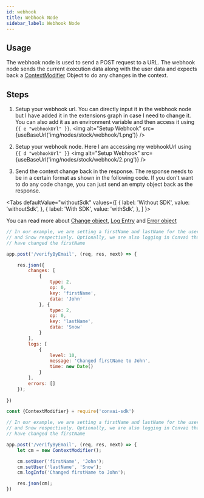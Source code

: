 ```yaml
---
id: webhook
title: Webhook Node
sidebar_label: Webhook Node
---
```



## Usage

The webhook node is used to send a POST request to a URL. The webhook node sends the current execution data along with the user data and expects back a [ContextModifier](../../node-sdk/classes/context-modifier.mdx) Object to do any changes in the context.

## Steps

1. Setup your webhook url. You can directly input it in the webhook node but I have added it in the extensions graph in case I need to change it. You can also add it as an environment variable and then access it using ```{{ e "webhookUrl" }}```.
<img alt="Setup Webhook" src={useBaseUrl('img/nodes/stock/webhook/1.png')} />

2. Setup your webhook node. Here I am accessing my webhookUrl using ```{{ d "webhookUrl" }}```
<img alt="Setup Webhook" src={useBaseUrl('img/nodes/stock/webhook/2.png')} />

3. Send the context change back in the response. The response needs to be in a certain format as shown in the following code. If you don't want to do any code change, you can just send an empty object back as the response.


<Tabs
  defaultValue="withoutSdk"
  values={[
    { label: 'Without SDK', value: 'withoutSdk', },
    { label: 'With SDK', value: 'withSdk', },
  ]
}>
<TabItem value="withoutSdk">

You can read more about [Change object](../../node-sdk/models/context-change.mdx), [Log Entry](../../node-sdk/models/log-entry.mdx) and [Error object](../../node-sdk/models/error.mdx)
```js
// In our example, we are setting a firstName and lastName for the user as John
// and Snow respectively. Optionally, we are also logging in Convai that we
// have changed the firstName

app.post('/verifyByEmail', (req, res, next) => {

    res.json({
        changes: [
            {
                type: 2,
                op: 0,
                key: 'firstName',
                data: 'John'
            }, {
                type: 2,
                op: 0,
                key: 'lastName',
                data: 'Snow'
            }
        ],
        logs: [
            {
                level: 10,
                message: 'Changed firstName to John',
                time: new Date()
            }
        ],
        errors: []
    });
    
})
```

</TabItem>
<TabItem value="withSdk">

```js
const {ContextModifier} = require('convai-sdk')

// In our example, we are setting a firstName and lastName for the user as John
// and Snow respectively. Optionally, we are also logging in Convai that we
// have changed the firstName

app.post('/verifyByEmail', (req, res, next) => {
    let cm = new ContextModifier();

    cm.setUser('firstName', 'John');
    cm.setUser('lastName', 'Snow');
    cm.logInfo('Changed firstName to John');

    res.json(cm);
})
```

</TabItem>
</Tabs>